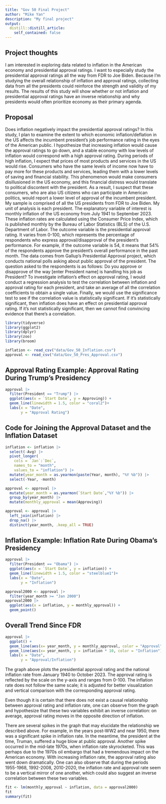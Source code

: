 ```yaml
---
title: "Gov 50 Final Project"
author: "Mike Yan"
description: "My final project"
output:
  distill::distill_article:
    self_contained: false
---
```




## Project thoughts

I am interested in exploring data related to inflation in the American economy and presidential approval ratings. I want to especially study the presidential approval ratings all the way from FDR to Joe Biden. Because I'm studying the overall relationship of inflation and approval ratings, collecting data from all the presidents  could reinforce the strength and validity of my results. The results of this study will show whether or not inflation and presidential approval ratings have an inverse relationship and why presidents would often prioritize economy as their primary agenda.

## Proposal

Does inflation negatively impact the presidential approval ratings? In this study, I plan to examine the extent to which economic inflation/deflation in the US affects the incumbent president's job performance rating in the eyes of the American public. I hypothesize that increasing inflation would cause the approval ratings to go down, and a stable economy with low levels of inflation would correspond with a high approval rating. During periods of high inflation, I expect that prices of most products and services in the US would rise. Consumers who have the same levels of income now have to pay more for these products and services, leading them with a lower levels of saving and financial stability. This phenomenon would make consumers disillusioned in the US economy, and this financial distress would translate to political discontent with the president. As a result, I suspect that these consumers, who are also US citizens who can participate in American politics, would report a lower level of approval of the incumbent president. My sample is comprised of all the US presidents from FDR to Joe Biden. My unit of analysis is each president. The explanatory variable of interest is monthly inflation of the US economy from July 1941 to September 2023. These inflation rates are calculated using the Consumer Price Index, which is published monthly by the Bureau of Labor Statistics (BLS) of the U.S. Department of Labor. The outcome variable is the presidential approval rating. It varies from 0-100, which represents the percentage of respondents who express approval/disapproval of the president's performance. For example, if the outcome variable is 54, it means that 54% of the respondents approve the president's overall performance in the past month. The data comes from Gallup's Presidential Approval project, which conducts national polls asking about public approval of the president. The question asked to the respondents is as follows: Do you approve or disapprove of the way [enter President name] is handling his job as President? To investigate inflation's effect on approval rating, I would conduct a regression analysis to test the correlation between inflation and approval rating for each president, and take an average of all the correlation coefficients to obtain a single value. Finally, we would use the significance test to see if the correlation value is statistically significant. If it's statistically significant, then inflation does have an effect on presidential approval rating. If it's not statistically significant, then we cannot find convincing evidence that there's a correlation.

```r
library(tidyverse)
library(ggplot2)
library(dplyr)
library(zoo)
library(broom)
```

```r
inflation <- read_csv("data/Gov_50_Inflation.csv")
approval <- read_csv("data/Gov_50_Pres_Approval.csv")
```
## Approval Rating Example: Approval Rating During Trump's Presidency
```r
approval |>
  filter(President == "Trump") |>
  ggplot(aes(x = `Start Date`, y = Approving)) +
  geom_line(linewidth = 1.5, color = "coral2")+
  labs(x = "Date",
       y = "Approval Rating")
```



## Code for Joining the Approval Dataset and the Inflation Dataset
```r
inflation <- inflation |>
  select(-Avg) |>
  pivot_longer(
    cols = `Jan`:`Dec`,
    names_to = "month",
    values_to = "inflation") |>
  mutate(year_month = as.yearmon(paste(Year, month), "%Y %b")) |>
  select(-Year, -month)
``` 

```r
approval <- approval |>
  mutate(year_month = as.yearmon(`Start Date`,"%Y %b")) |>
  group_by(year_month) |>
  mutate(monthly_approval = mean(Approving))
```

```r
approval <- approval |>
  left_join(inflation) |>
  drop_na() |>
  distinct(year_month, .keep_all = TRUE)
```
## Inflation Example: Inflation Rate During Obama's Presidency
```r
approval |>
  filter(President == "Obama") |>
  ggplot(aes(x = `Start Date`, y = inflation)) +
  geom_line(linewidth = 1.5, color = "steelblue1")+
  labs(x = "Date",
       y = "Inflation")
```

```r
approval2000 <- approval |>
  filter(year_month >= "Jan 2000")
approval2000 |>
  ggplot(aes(x = inflation, y = monthly_approval)) +
  geom_point()
```
## Overall Trend Since FDR
```r
approval |>
  ggplot() +
  geom_line(aes(x= year_month, y = monthly_approval, color = "Approval")) +
  geom_line(aes(x= year_month, y = inflation * 10, color = "Inflation")) +
  labs(x = "Date",
       y = "Approval/Inflation")
```
The graph above plots the presidential approval rating and the national inflation rate from January 1940 to October 2023. The approval rating is reflected by the scale on the y-axis and ranges from 0-100. The inflation rate does not follow the same scale; it is adjusted for better visualization and vertical comparison with the corresponding approval rating.

Even though it is certain that there does not exist a causal relationship between approval rating and inflation rate, one can observe from the graph and hypothesize that these two variables exhibit an inverse correlation: on average, approval rating moves in the opposite direction of inflation.

There are several spikes in the graph that may elucidate the relationship we described above. For example, in the years post-WW2 and near 1950, there was a significant spike in inflation rate. In the meantime, the president at the time, Truman, suffered a huge blow at public approval. Another spike occurred in the mid-late 1970s, when inflation rate skyrocketed. This was perhaps due to the 1970s oil embargo that had a tremendous impact on the American economy. With increasing inflation rate, the approval rating also went down dramatically. One can also observe that during the periods 1955-1968, 1992-2008, 2010-2020, the inflation rate and approval rate seem to be a vertical mirror of one another, which could also suggest an inverse correlation between these two variables.

```r
fit <- lm(monthly_approval ~ inflation, data = approval2000)
fit
summary(fit)
```

